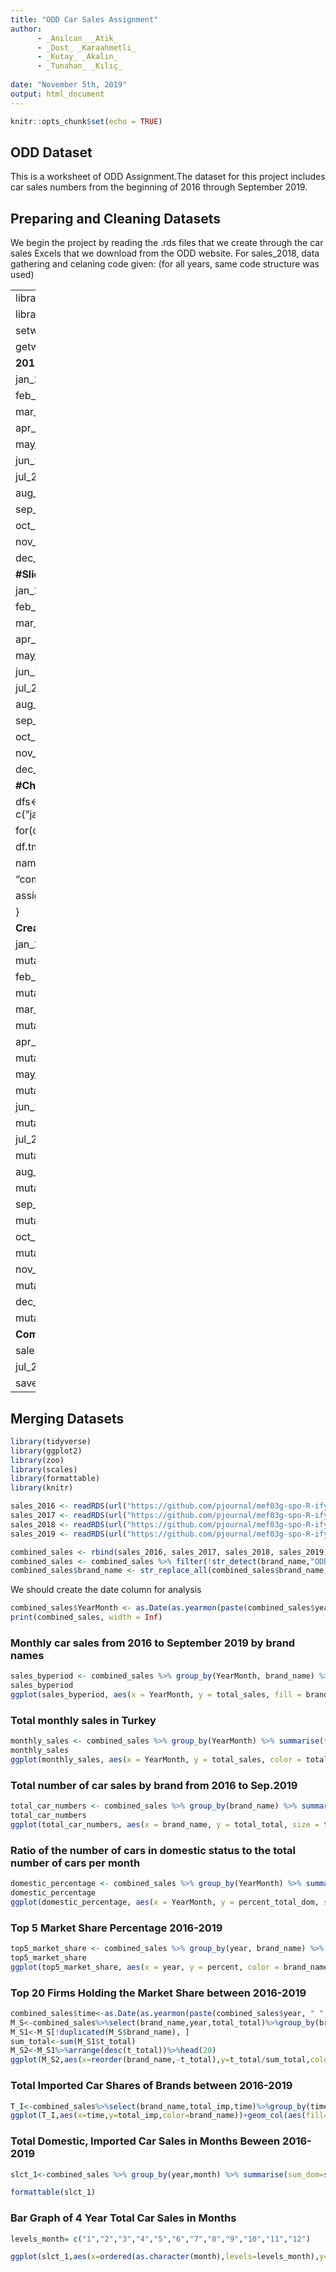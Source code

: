 ---
title: "ODD Car Sales Assignment"
author:
      - _Anılcan_ _Atik_
      - _Dost_ _Karaahmetli_
      - _Kutay_ _Akalın_
      - _Tunahan_ _Kılıç_
      
date: "November 5th, 2019"
output: html_document
---

```{r setup, include=FALSE}
knitr::opts_chunk$set(echo = TRUE)
```

## ODD Dataset

This is a worksheet of ODD Assignment.The dataset for this project includes car sales numbers from the beginning of 2016 through September 2019.

## Preparing and Cleaning Datasets 
We begin the project by reading the .rds files that we create through the car sales Excels that we download from the ODD website. For sales_2018, data gathering and celaning code given: (for all years, same code structure was used)



-----
library(tidyverse)

library(readxl)


setwd("C:/ODD_assignment")

getwd()


**2018 Sales Data**

jan_2018<-read_excel("2018.01.xlsx",skip=7,col_names=FALSE)

feb_2018<-read_excel("2018.02.xlsx",skip=7,col_names=FALSE)

mar_2018<-read_excel("2018.03.xlsx",skip=7,col_names=FALSE)

apr_2018<-read_excel("2018.04.xlsx",skip=7,col_names=FALSE)

may_2018<-read_excel("2018.05.xlsx",skip=7,col_names=FALSE)

jun_2018<-read_excel("2018.06.xlsx",skip=7,col_names=FALSE)

jul_2018<-read_excel("2018.07.xlsx",skip=7,col_names=FALSE)

aug_2018<-read_excel("2018.08.xlsx",skip=7,col_names=FALSE)

sep_2018<-read_excel("2018.09.xlsx",skip=7,col_names=FALSE)

oct_2018<-ead_excel("2018.10.xlsx",skip=7,col_names=FALSE)

nov_2018<-read_excel("2018.11.xlsx",skip=7,col_names=FALSE)

dec_2018<-read_excel("2018.12.xlsx",skip=7,col_names=FALSE)

**#Slicing unnecessary rows from data**

jan_2018<-jan_2018%>%slice(-c(44,45))

feb_2018<-feb_2018%>%slice(-c(44,45))

mar_2018<-mar_2018%>%slice(-c(44,45))

apr_2018<-apr_2018%>%slice(-c(43,44))

may_2018<-may_2018%>%slice(-c(43,44))

jun_2018<-jun_2018%>%slice(-c(43,44))

jul_2018<-jul_2018%>%slice(-c(43,44))

aug_2018<-aug_2018%>%slice(-c(43,44))

sep_2018<-sep_2018%>%slice(-c(43,44))

oct_2018<-oct_2018%>%slice(-c(43,44))

nov_2018<-nov_2018%>%slice(-c(43,44))

dec_2018<-dec_2018%>%slice(-c(43,44))

**#Changing col names**

dfs<-c("jan_2018","feb_2018","mar_2018","apr_2018","may_2018","jun_2018","jul_2018","aug_2018","sep_2018","oct_2018","nov_2018","dec_2018")  

for(df in dfs) {

  df.tmp <- get(df)
  
  names(df.tmp) <- c("brand_name","auto_dom","auto_imp","auto_total","comm_dom",
  
  "comm_imp","comm_total","total_dom","total_imp","total_total") 
  
  assign(df, df.tmp)
  
}

**Creating Month and Year Column**

jan_2018 <- jan_2018 %>% mutate_if(is.numeric,funs(ifelse(is.na(.),0,.))) %>%

mutate(year = 2018, month = 1)

feb_2018 <- feb_2018 %>% mutate_if(is.numeric,funs(ifelse(is.na(.),0,.))) %>%

mutate(year = 2018, month = 2)

mar_2018 <- mar_2018 %>% mutate_if(is.numeric,funs(ifelse(is.na(.),0,.))) %>%

mutate(year = 2018, month = 3)

apr_2018 <- apr_2018 %>% mutate_if(is.numeric,funs(ifelse(is.na(.),0,.))) %>%

mutate(year = 2018, month = 4)

may_2018 <- may_2018 %>% mutate_if(is.numeric,funs(ifelse(is.na(.),0,.))) %>%

mutate(year = 2018, month = 5)

jun_2018 <- jun_2018 %>% mutate_if(is.numeric,funs(ifelse(is.na(.),0,.))) %>%

mutate(year = 2018, month = 6)

jul_2018 <- jul_2018 %>% mutate_if(is.numeric,funs(ifelse(is.na(.),0,.))) %>%

mutate(year = 2018, month = 7)

aug_2018 <- aug_2018 %>% mutate_if(is.numeric,funs(ifelse(is.na(.),0,.))) %>%

mutate(year = 2018, month = 8)

sep_2018 <- sep_2018 %>% mutate_if(is.numeric,funs(ifelse(is.na(.),0,.))) %>%

mutate(year = 2018, month = 9)

oct_2018 <- oct_2018 %>% mutate_if(is.numeric,funs(ifelse(is.na(.),0,.))) %>%

mutate(year = 2018, month = 10)

nov_2018 <- nov_2018 %>% mutate_if(is.numeric,funs(ifelse(is.na(.),0,.))) %>%

mutate(year = 2018, month = 11)

dec_2018 <- dec_2018 %>% mutate_if(is.numeric,funs(ifelse(is.na(.),0,.))) %>%

mutate(year = 2018, month = 12)


**Combined 2018 Sales Data**

sales_2018 <- rbind(jan_2018, feb_2018, mar_2018, apr_2018, may_2018, jun_2018,

jul_2018, aug_2018, sep_2018, oct_2018, nov_2018, dec_2018)

saveRDS(sales_2018,file="sales_2018.rds")


-----


## Merging Datasets
```{r warning=FALSE,message=FALSE}
library(tidyverse)
library(ggplot2)
library(zoo)
library(scales)
library(formattable)
library(knitr)
```


```{r readRDS}
sales_2016 <- readRDS(url("https://github.com/pjournal/mef03g-spo-R-ify/blob/master/sales_2016.rds?raw=true"))
sales_2017 <- readRDS(url("https://github.com/pjournal/mef03g-spo-R-ify/blob/master/sales_2017.rds?raw=true"))
sales_2018 <- readRDS(url("https://github.com/pjournal/mef03g-spo-R-ify/blob/master/sales_2018.rds?raw=true"))
sales_2019 <- readRDS(url("https://github.com/pjournal/mef03g-spo-R-ify/blob/master/sales_2019.rds?raw=true"))
```

```{r combined_sales}
combined_sales <- rbind(sales_2016, sales_2017, sales_2018, sales_2019)
combined_sales <- combined_sales %>% filter(!str_detect(brand_name,"ODD"))
combined_sales$brand_name <- str_replace_all(combined_sales$brand_name,"ASTON MARTÄ°N","ASTON MARTIN")
```

We should create the date column for analysis
```{r date column}
combined_sales$YearMonth <- as.Date(as.yearmon(paste(combined_sales$year, " ", combined_sales$month), "%Y %m"))
print(combined_sales, width = Inf)
```


### Monthly car sales from 2016 to September 2019 by brand names
```{r monthly car sales by brand}
sales_byperiod <- combined_sales %>% group_by(YearMonth, brand_name) %>% summarise(total_sales = sum(total_total)) %>% arrange(desc(total_sales)) %>% top_n(1)
sales_byperiod
ggplot(sales_byperiod, aes(x = YearMonth, y = total_sales, fill = brand_name)) + geom_bar(stat = "identity")
```

### Total monthly sales in Turkey
```{r message = FALSE}
monthly_sales <- combined_sales %>% group_by(YearMonth) %>% summarise(total_sales = sum(total_total)) %>% arrange(desc(total_sales))
monthly_sales
ggplot(monthly_sales, aes(x = YearMonth, y = total_sales, color = total_sales)) + geom_point() + geom_smooth()
```

### Total number of car sales by brand from 2016 to Sep.2019
```{r message = FALSE, fig.height=10, fig.width=15, fig.asp= .60}
total_car_numbers <- combined_sales %>% group_by(brand_name) %>% summarise(total_total = sum(total_total)) %>% arrange(desc(total_total))
total_car_numbers
ggplot(total_car_numbers, aes(x = brand_name, y = total_total, size = total_total, color = brand_name)) + geom_point() + theme(axis.text.x = element_text(angle = 90))
```

### Ratio of the number of cars in domestic status to the total number of cars per month
```{r message = FALSE}
domestic_percentage <- combined_sales %>% group_by(YearMonth) %>% summarise(total_dom = sum(total_dom), total_total = sum(total_total)) %>% mutate(percent_total_dom = total_dom/total_total) %>% arrange(desc(percent_total_dom))
domestic_percentage
ggplot(domestic_percentage, aes(x = YearMonth, y = percent_total_dom, size = percent_total_dom, color = percent_total_dom)) + geom_point() + scale_color_gradientn(colours = rainbow(2))
```

### Top 5 Market Share Percentage 2016-2019
```{r message = FALSE}
top5_market_share <- combined_sales %>% group_by(year, brand_name) %>% summarise(total_sales = sum(total_total)) %>% mutate(percent = total_sales / sum(total_sales)) %>% top_n(5, percent)
top5_market_share
ggplot(top5_market_share, aes(x = year, y = percent, color = brand_name)) + geom_point() + geom_line()
```

### Top 20 Firms Holding the Market Share between 2016-2019
```{r message = FALSE}
combined_sales$time<-as.Date(as.yearmon(paste(combined_sales$year, " ", combined_sales$month), "%Y %m"))
M_S<-combined_sales%>%select(brand_name,year,total_total)%>%group_by(brand_name)%>%mutate(t_total=sum(total_total))
M_S1<-M_S[!duplicated(M_S$brand_name), ]
sum_total<-sum(M_S1$t_total)
M_S2<-M_S1%>%arrange(desc(t_total))%>%head(20)
ggplot(M_S2,aes(x=reorder(brand_name,-t_total),y=t_total/sum_total,color=brand_name))+geom_col(aes(fill=brand_name))+theme(axis.text.x = element_text(angle = 90, hjust = 1))+labs(title = "2016-2019 Total Market Share in Percentage",y="Market Share in Percentage",x="Company Names")
```

### Total Imported Car Shares of Brands between 2016-2019
```{r message = FALSE}
T_I<-combined_sales%>%select(brand_name,total_imp,time)%>%group_by(time)%>% mutate(perc_total_imp = total_imp/sum(total_imp))%>%top_n(10)
ggplot(T_I,aes(x=time,y=total_imp,color=brand_name))+geom_col(aes(fill=brand_name))+scale_x_date(labels = date_format("%Y %m"))+labs(title = "2016-2019 Total Imports",y="Total Imports",x="Time")
```


### Total Domestic, Imported Car Sales in Months Beween 2016-2019
```{r message = FALSE}

slct_1<-combined_sales %>% group_by(year,month) %>% summarise(sum_dom=sum(total_dom),sum_imp=sum(total_imp),sum_total=sum(total_total),sum_dom) %>% ungroup()

formattable(slct_1)
```

### Bar Graph of 4 Year Total Car Sales in Months
```{r message = FALSE}

levels_month= c("1","2","3","4","5","6","7","8","9","10","11","12")

ggplot(slct_1,aes(x=ordered(as.character(month),levels=levels_month),y=sum_total,fill=ordered(year,levels=c("2016","2017","2018","2019")))) +geom_bar(stat="identity",position="dodge") + labs(y="Total Car Sales",x="Months",fill="")

```
